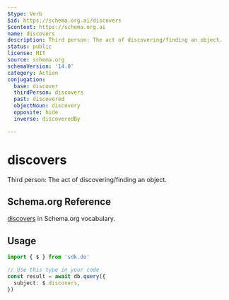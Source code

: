 ```yaml
---
$type: Verb
$id: https://schema.org.ai/discovers
$context: https://schema.org.ai
name: discovers
description: Third person: The act of discovering/finding an object.
status: public
license: MIT
source: schema.org
schemaVersion: '14.0'
category: Action
conjugation:
  base: discover
  thirdPerson: discovers
  past: discovered
  objectNoun: discovery
  opposite: hide
  inverse: discoveredBy

---
```


# discovers

Third person: The act of discovering/finding an object.

## Schema.org Reference

[discovers](https://schema.org/DiscoverAction) in Schema.org vocabulary.

## Usage

```typescript
import { $ } from 'sdk.do'

// Use this type in your code
const result = await db.query({
  subject: $.discovers,
})
```
